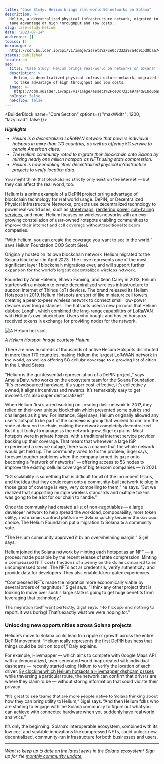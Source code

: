 ```yaml
---
title: "Case Study: Helium brings real-world 5G networks on Solana"
description: >-
  Helium, a decentralized physical infrastructure network, migrated to Solana to
  take advantage of high throughput and low costs.
slug: case-study-helium
date: "2023-07-24"
audiences: []
topics: []
heroImage: >-
  https://cdn.builder.io/api/v1/image/assets%2Fce0c7323a97a4d91bd0baa7490ec9139%2F4fa7fddbc841494ba3d784e53af6cb78
status: published
locale: en
seo:
  title: "Case Study: Helium brings real-world 5G networks on Solana"
  description: >-
    Helium, a decentralized physical infrastructure network, migrated to Solana
    to take advantage of high throughput and low costs.
  image: >-
    https://cdn.builder.io/api/v1/image/assets%2Fce0c7323a97a4d91bd0baa7490ec9139%2F4fa7fddbc841494ba3d784e53af6cb78
  noIndex: false
  noFollow: false
---
```


<BuilderBlock name="Core:Section" options={{
  "maxWidth": 1200,
  "lazyLoad": false
}}>

</BuilderBlock>

**_Highlights_**

- _Helium is a decentralized LoRaWAN network that powers individual hotspots in more than 170 countries, as well as offering 5G service to certain American cities._
- _The Helium community voted to migrate their blockchain onto Solana by minting nearly one million hotspots as NFTs using state compression._
- _Helium is now enabling other decentralized physical infrastructure projects to verify location data._

You might think that blockchains strictly only exist on the internet — but they can affect the real world, too.

Helium is a prime example of a DePIN project taking advantage of blockchain technology for real world usage. DePIN, or Decentralized Physical Infrastructure Networks, projects use decentralized technology to power real-world uses, such as [street maps](https://hivemapper.com/explorer), [rendering power](https://rendertoken.com/), [cab-hailing services](https://teleport.xyz), and more. Helium focuses on wireless networks with an ever-growing constellation of user-owned hotspots enabling communities to improve their internet and cell coverage without traditional telecom companies.

“With Helium, you can create the coverage you want to see in the world,” says Helium Foundation COO Scott Sigel.

Originally hosted on its own blockchain network, Helium migrated to the Solana blockchain in April 2023. The move represents one of the most significant layer 1 blockchain migrations ever, and will support further expansion for the world’s largest decentralized wireless network.

Founded by Amir Haleem, Shawn Fanning, and Sean Carey in 2013, Helium started with a mission to create decentralized wireless infrastructure to support Internet of Things (IoT) devices. The brand released its Helium Hotspots in 2019. Helium Hotspots are sort of like miniature cell towers, creating a peer-to-peer wireless network to connect small, low-power devices over long distances. The hotspots used a new protocol that Helium dubbed LongFi, which combined the long-range capabilities of [LoRaWAN](https://lora-alliance.org/about-lorawan/) with Helium’s own blockchain. Users who bought and hosted hotspots received tokens in exchange for providing nodes for the network.


![A Helium hot spot.](https://cdn.builder.io/api/v1/image/assets%2Fce0c7323a97a4d91bd0baa7490ec9139%2F82aaa983562d42a285b35e724d8db128?width=542)

_A Helium Hotspot. Image courtesy Helium._

There are now hundreds of thousands of active Helium Hotspots distributed in more than 170 countries, making Helium the largest LoRaWAN network in the world, as well as offering 5G cellular coverage to a growing list of cities in the United States.

  

“Helium is the quintessential representation of a DePIN project,” says Amelia Daly, who works on the ecosystem team for the Solana Foundation. “It's crowdsourced hardware, it's super cost-effective, it's collectively owned, it aligns incentives and rewards. It’s remarkably easy to get involved. It's also super democratized."


When Helium first started working on creating their network in 2017, they relied on their own unique blockchain which presented some quirks and challenges as it grew. For instance, Sigel says, Helium originally allowed any user’s hotspot to be part of the consensus group that worked to confirm the state of data on the chain, making the network completely decentralized. But it got tricky to manage as the network grew, Sigel explains: Most hotspots were in private homes, with a traditional internet service provider backing up their coverage. That meant that whenever a large ISP experienced a service outage, there was a chance that the whole network would get held up. The community voted to fix the problem, Sigel says, foresaw tougher problems when the company turned its gaze onto becoming a “network of networks” — offering access to 5G nodes to improve the existing cellular coverage of big telecom companies — in 2021.

“5G scalability is something that is difficult for all of the incumbent telcos, and the idea that they could roam onto a community-built network to plug in those gaps of coverage is very, very compelling to them,” he says. “But we realized that supporting multiple wireless standards and multiple tokens was going to be a lot for our chain to handle.”

Once the community had created a list of non-negotiables — a large developer network to help spread the workload, composability, more token utility, and a smart contract platform — Solana quickly became the obvious choice. The Helium Foundation put a migration to Solana to a community vote.

“The Helium community approved it by an overwhelming margin,” Sigel says.

Helium joined the Solana network by minting each hotspot as an NFT — a process made possible by the recent release of state compression. Minting a compressed NFT costs fractions of a penny on the dollar compared to an uncompressed token. The NFTs act as credentials, verify authenticity, and provide data for developers. They also enable token-gated experiences.

“Compressed NFTs made the migration more economically viable by several orders of magnitude,” Sigel says. “I think any other project that is looking to move over such a large state is going to get huge benefits from leveraging that technology.”

The migration itself went perfectly, Sigel says. “No hiccups and nothing to report. It was boring! That’s exactly what we were hoping for.”

### Unlocking new opportunities across Solana projects

Helium’s move to Solana could lead to a ripple of growth across the entire DePIN movement. “Helium really represents the first DePIN business that things could be built on top of,” Daly explains.

For example, Hivemapper — which aims to compete with Google Maps API with a democratized, user-generated world map created with individual dashcams — recently started using Helium to verify the location of each driver. [By clocking which Helium hotspots a Hivemapper dashcam passes](https://hivemapper.com/blog/how-hivemapper-uses-helium-for-location-verification/) while traversing a particular route, the network can confirm that drivers are where they claim to be — without storing information that could violate their privacy.

“It’s great to see teams that are more people native to Solana thinking about how they can bring utility to Helium,” Sigel says. “And then Helium folks who are starting to engage with the Solana community to figure out what you can achieve with connected hardware when you suddenly have real world analytics.”

It’s only the beginning. Solana’s interoperable ecosystem, combined with its low cost and scalable innovations like compressed NFTs, could unlock new, decentralized, community-run infrastructure for both businesses and users.

---

_Want to keep up to date on the latest news in the Solana ecosystem? Sign up for the_ [_monthly community update._](https://solana.com/newsletter)
